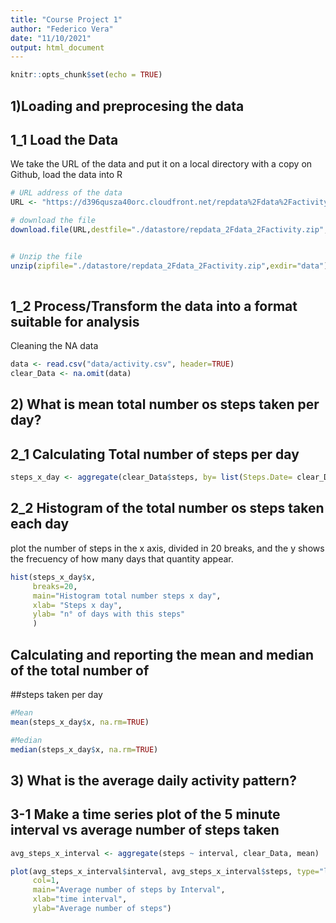 ```yaml
---
title: "Course Project 1"
author: "Federico Vera"
date: "11/10/2021"
output: html_document
---
```


```r
knitr::opts_chunk$set(echo = TRUE)
```

## 1)Loading and preprocesing the data

## 1_1 Load the Data

We take the URL of the data and put it on a local directory with  a copy on Github, load the data into R



```r
# URL address of the data
URL <- "https://d396qusza40orc.cloudfront.net/repdata%2Fdata%2Factivity.zip"

# download the file 
download.file(URL,destfile="./datastore/repdata_2Fdata_2Factivity.zip",method="auto")


# Unzip the file
unzip(zipfile="./datastore/repdata_2Fdata_2Factivity.zip",exdir="data")
 
```
## 1_2 Process/Transform the data into a format suitable for analysis

Cleaning the NA data

```r

data <- read.csv("data/activity.csv", header=TRUE)
clear_Data <- na.omit(data)

```


## 2) What is mean total number os steps taken per day?

## 2_1 Calculating Total number of steps per day

```r

steps_x_day <- aggregate(clear_Data$steps, by= list(Steps.Date= clear_Data$date), FUN = "sum")

```

## 2_2 Histogram of the total number os steps taken each day

plot the number of steps  in the x axis, divided in 20 breaks, and the y shows
the frecuency of how many days that quantity appear.

```r
hist(steps_x_day$x,
     breaks=20,
     main="Histogram total number steps x day",
     xlab= "Steps x day",
     ylab= "n° of days with this steps"
     )
```
## Calculating and reporting the mean and median of the total number of 
##steps taken per day

```R

#Mean
mean(steps_x_day$x, na.rm=TRUE)

```


```R
#Median
median(steps_x_day$x, na.rm=TRUE)

```
## 3) What is the average daily activity pattern?
## 3-1 Make a time series plot of the 5 minute interval vs average number of steps taken


```R
avg_steps_x_interval <- aggregate(steps ~ interval, clear_Data, mean)

plot(avg_steps_x_interval$interval, avg_steps_x_interval$steps, type="l",
     col=1,
     main="Average number of steps by Interval",
     xlab="time interval",
     ylab="Average number of steps")


```


